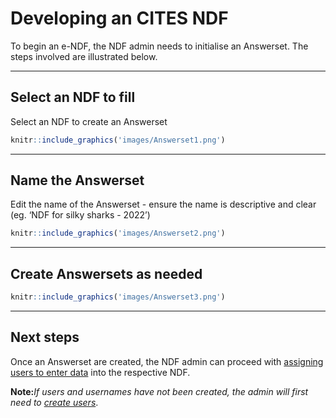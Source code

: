 # Developing an CITES NDF
To begin an e-NDF, the NDF admin needs to initialise an Answerset. The steps involved are illustrated below.

---

## Select an NDF to fill {#startanswerset}
Select an NDF to create an Answerset
```r
knitr::include_graphics('images/Answerset1.png')
```

---

## Name the Answerset
Edit the name of the Answerset - ensure the name is descriptive and clear (eg. 'NDF for silky sharks - 2022')
```r
knitr::include_graphics('images/Answerset2.png')
```

---

## Create Answersets as needed
```r
knitr::include_graphics('images/Answerset3.png')
```

---

## Next steps
Once an Answerset are created, the NDF admin can proceed with [assigning users to enter data](#assignRights) into the respective NDF. 

**Note:***If users and usernames have not been created, the admin will first need to [create users](#createUsers)*.